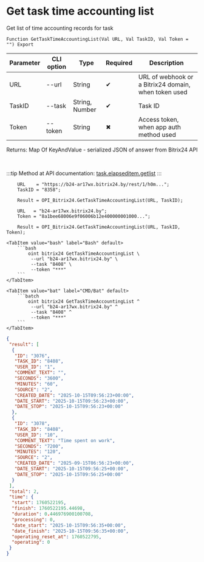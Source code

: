 ﻿---
sidebar_position: 3
description: Get task time accounting list and other functions to work with Bitrix24 in the Open Integration Package, a free open-source integration library for 1C:Enterprise 8, OneScript and CLI
keywords: [1C, 1С, 1С:Enterprise, 1С:Enterprise 8.3, API, Integration, Services, Exchange, OneScript, CLI, Bitrix24]
---


# Get task time accounting list
 Get list of time accounting records for task



`Function GetTaskTimeAccountingList(Val URL, Val TaskID, Val Token = "") Export`

  | Parameter | CLI option | Type | Required | Description |
  |-|-|-|-|-|
  | URL | --url | String | &#x2714; | URL of webhook or a Bitrix24 domain, when token used |
  | TaskID | --task | String, Number | &#x2714; | Task ID |
  | Token | --token | String | &#x2716; | Access token, when app auth method used |

  
  Returns:  Map Of KeyAndValue - serialized JSON of answer from Bitrix24 API

<br/>

:::tip
Method at API documentation: [task.elapseditem.getlist](https://dev.1c-bitrix.ru/rest_help/tasks/task/elapseditem/getlist.php)
:::
<br/>


```bsl title="1C:Enterprise/OneScript code example"
    URL    = "https://b24-ar17wx.bitrix24.by/rest/1/h0m...";
    TaskID = "8358";

    Result = OPI_Bitrix24.GetTaskTimeAccountingList(URL, TaskID);

    URL   = "b24-ar17wx.bitrix24.by";
    Token = "8a1bee68006e9f06006b12e400000001000...";

    Result = OPI_Bitrix24.GetTaskTimeAccountingList(URL, TaskID, Token);
```
 

 <Tabs>
  
    <TabItem value="bash" label="Bash" default>
        ```bash
            oint bitrix24 GetTaskTimeAccountingList \
             --url "b24-ar17wx.bitrix24.by" \
             --task "8408" \
             --token "***"
        ```
    </TabItem>
  
    <TabItem value="bat" label="CMD/Bat" default>
        ```batch
            oint bitrix24 GetTaskTimeAccountingList ^
             --url "b24-ar17wx.bitrix24.by" ^
             --task "8408" ^
             --token "***"
        ```
    </TabItem>
</Tabs>


```json title="Result"
{
 "result": [
  {
   "ID": "3076",
   "TASK_ID": "8408",
   "USER_ID": "1",
   "COMMENT_TEXT": "",
   "SECONDS": "3600",
   "MINUTES": "60",
   "SOURCE": "2",
   "CREATED_DATE": "2025-10-15T09:56:23+00:00",
   "DATE_START": "2025-10-15T09:56:23+00:00",
   "DATE_STOP": "2025-10-15T09:56:23+00:00"
  },
  {
   "ID": "3078",
   "TASK_ID": "8408",
   "USER_ID": "10",
   "COMMENT_TEXT": "Time spent on work",
   "SECONDS": "7200",
   "MINUTES": "120",
   "SOURCE": "2",
   "CREATED_DATE": "2025-09-15T06:56:23+00:00",
   "DATE_START": "2025-10-15T09:56:25+00:00",
   "DATE_STOP": "2025-10-15T09:56:25+00:00"
  }
 ],
 "total": 2,
 "time": {
  "start": 1760522195,
  "finish": 1760522195.44698,
  "duration": 0.446976900100708,
  "processing": 0,
  "date_start": "2025-10-15T09:56:35+00:00",
  "date_finish": "2025-10-15T09:56:35+00:00",
  "operating_reset_at": 1760522795,
  "operating": 0
 }
}
```
